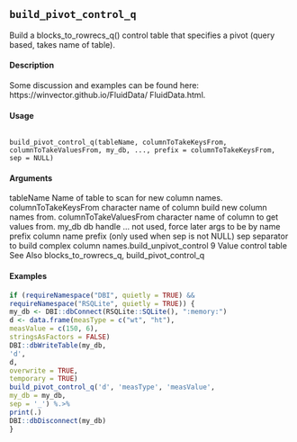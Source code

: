 ## ``build_pivot_control_q`` 

Build a blocks_to_rowrecs_q() control table that specifies a pivot (query based, takes name of table).

#### Description 


Some discussion and examples   can be found here: https://winvector.github.io/FluidData/
FluidData.html.

#### Usage 

<pre><code>
build_pivot_control_q(tableName, columnToTakeKeysFrom,
columnToTakeValuesFrom, my_db, ..., prefix = columnToTakeKeysFrom,
sep = NULL)
</code></pre>

#### Arguments 

tableName
Name of table to scan for new column names.
columnToTakeKeysFrom
character name of column build new column names from.
columnToTakeValuesFrom
character name of column to get values from.
my_db db handle
... not used, force later args to be by name
prefix column name prefix (only used when sep is not NULL)
sep separator to build complex column names.build_unpivot_control
9
Value
control table
See Also
blocks_to_rowrecs_q, build_pivot_control_q


#### Examples 
```r
if (requireNamespace("DBI", quietly = TRUE) &&
requireNamespace("RSQLite", quietly = TRUE)) {
my_db <- DBI::dbConnect(RSQLite::SQLite(), ":memory:")
d <- data.frame(measType = c("wt", "ht"),
measValue = c(150, 6),
stringsAsFactors = FALSE)
DBI::dbWriteTable(my_db,
'd',
d,
overwrite = TRUE,
temporary = TRUE)
build_pivot_control_q('d', 'measType', 'measValue',
my_db = my_db,
sep = '_') %.>%
print(.)
DBI::dbDisconnect(my_db)
}
```
